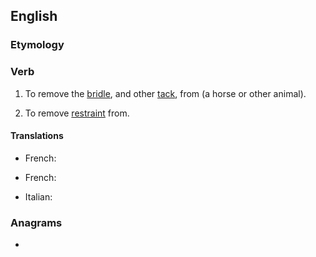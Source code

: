 ==English==

===Etymology===
{{prefix|en|un|bridle}}

===Verb===
{{en-verb}}

# {{lb|en|transitive}} To remove the [[bridle]], and other [[tack]], from (a horse or other animal).
# {{lb|en|transitive|figurative}} To remove [[restraint]] from.
#: {{ux|en|If we '''unbridle''' our greed and lust we will be nothing but animals.}}

====Translations====
{{trans-top|To remove the bridle}}
* French: {{t+|fr|débrider}}
{{trans-mid}}
{{trans-bottom}}

{{trans-top|To remove restraint}}
* French: {{t+|fr|débrider}}
{{trans-mid}}
* Italian: {{t|it|sfrenare}}
{{trans-bottom}}

===Anagrams===
* {{anagrams|en|a=bdeilnru|Dubliner}}